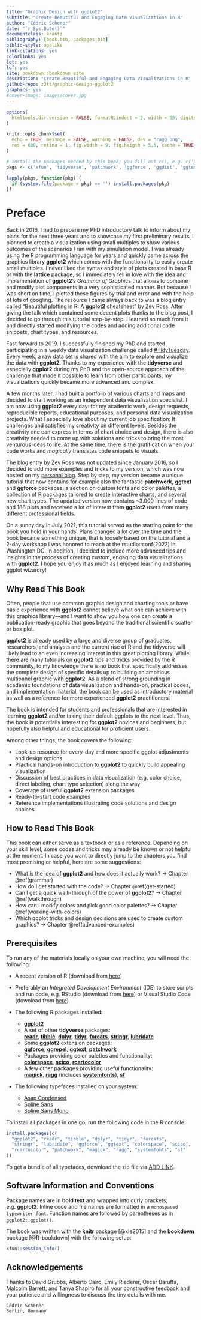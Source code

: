 ```yaml
--- 
title: "Graphic Design with ggplot2"
subtitle: "Create Beautiful and Engaging Data Visualizations in R"
author: "Cédric Scherer"
date: "`r Sys.Date()`"
documentclass: krantz
bibliography: [book.bib, packages.bib]
biblio-style: apalike
link-citations: yes
colorlinks: yes
lot: yes
lof: yes
site: bookdown::bookdown_site
description: "Create Beautiful and Engaging Data Visualizations in R"
github-repo: z3tt/graphic-design-ggplot2
graphics: yes
#cover-image: images/cover.jpg
---
```


```r
options(
  htmltools.dir.version = FALSE, formatR.indent = 2, width = 55, digits = 4
)

knitr::opts_chunk$set(
  echo = TRUE, message = FALSE, warning = FALSE, dev = "ragg_png", 
  res = 600, retina = 1, fig.width = 9, fig.heigth = 5.5, cache = TRUE
)

# install the packages needed by this book; you fill out c(), e.g. c('ggplot2', 'dplyr')
pkgs <- c('xfun', 'tidyverse', 'patchwork', 'ggforce', 'ggdist', 'ggtext', 'ggrepel', 'rcartocolor', 'ragg')

lapply(pkgs, function(pkg) {
  if (system.file(package = pkg) == '') install.packages(pkg)
})
```

# Preface {-}

Back in 2016, I had to prepare my PhD introductory talk to inform about my plans for the next three years and to showcase my first preliminary results. I planned to create a visualization using small multiples to show various outcomes of the scenarios I ran with my simulation model. I was already using the R programming language for years and quickly came across the graphics library **ggplot2** which comes with the functionality to easily create small multiples. I never liked the syntax and style of plots created in base R or with the **lattice** package, so I immediately fell in love with the idea and implementation of **ggplot2**'s *Grammar of Graphics* that allows to combine and modify plot components in a very sophisticated manner. But because I was short on time, I plotted these figures by trial and error and with the help of lots of googling. The resource I came always back to was a blog entry called [“Beautiful plotting in R: A **ggplot2** cheatsheet” by Zev Ross](http://zevross.com/blog/2014/08/04/beautiful-plotting-in-r-a-ggplot2-cheatsheet-3/). After giving the talk which contained some decent plots thanks to the blog post, I decided to go through this tutorial step-by-step. I learned so much from it and directly started modifying the codes and adding additional code snippets, chart types, and resources.

Fast forward to 2019. I successfully finished my PhD and started participating in a weekly data visualization challenge called [#TidyTuesday](https://github.com/rfordatascience/tidytuesday/blob/master/README.md). Every week, a raw data set is shared with the aim to explore and visualize the data with **ggplot2**. Thanks to my experience with the **tidyverse** and especially **ggplot2** during my PhD and the open-source approach of the challenge that made it possible to learn from other participants, my visualizations quickly became more advanced and complex. 

A few months later, I had built a portfolio of various charts and maps and decided to start working as an independent data visualization specialist. I am now using **ggplot2** every day: for my academic work, design requests, reproducible reports, educational purposes, and personal data visualization projects. What I especially love about my current job specification: It challenges and satisfies my creativity on different levels. Besides the creativity one can express in terms of chart choice and design, there is also creativity needed to come up with solutions and tricks to bring the most venturous ideas to life. At the same time, there is the gratification when your code works and *magically* translates code snippets to visuals.

The blog entry by Zev Ross was not updated since January 2016, so I decided to add more examples and tricks to my version, which was now hosted on my [personal blog](https://www.cedricscherer.com/2019/08/05/a-ggplot2-tutorial-for-beautiful-plotting-in-r/). Step by step, my version became a unique tutorial that now contains for example also the fantastic **patchwork**, **ggtext** and **ggforce** packages, a section on custom fonts and color palettes, a collection of R packages tailored to create interactive charts, and several new chart types. The updated version now contains ~3.000 lines of code and 188 plots and received a lot of interest from **ggplot2** users from many different professional fields.

On a sunny day in July 2021, this tutorial served as the starting point for the book you hold in your hands. Plans changed a lot over the time and the book became something unique, that is loosely based on the tutorial and a 2-day workshop I was honored to teach at the rstudio::conf(2022) in Washington DC. In addition, I decided to include more advanced tips and insights in the process of creating custom, engaging data visualizations with **ggplot2**. I hope you enjoy it as much as I enjoyed learning and sharing ggplot wizardry!


## Why Read This Book {-}

Often, people that use common graphic design and charting tools or have basic experience with **ggplot2** cannot believe what one can achieve with this graphics library—and I want to show you how one can create a publication-ready graphic that goes beyond the traditional scientific scatter or box plot.

**ggplot2** is already used by a large and diverse group of graduates, researchers, and analysts and the current rise of R and the tidyverse will likely lead to an even increasing interest in this great plotting library. While there are many tutorials on **ggplot2** tips and tricks provided by the R community, to my knowledge there is no book that specifically addresses the complete design of specific details up to building an ambitious multipanel graphic with **ggplot2**. As a blend of strong grounding in academic foundations of data visualization and hands-on, practical codes, and implementation material, the book can be used as introductory material as well as a reference for more experienced **ggplot2** practitioners. 

The book is intended for students and professionals that are interested in learning **ggplot2** and/or taking their default ggplots to the next level. Thus, the book is potentially interesting for **ggplot2** novices and beginners, but hopefully also helpful and educational for proficient users.

Among other things, the book covers the following:

*	Look-up resource for every-day and more specific ggplot adjustments and design options
*	Practical hands-on introduction to **ggplot2** to quickly build appealing visualization
*	Discussion of best practices in data visualization (e.g. color choice, direct labeling, chart type selection) along the way
*	Coverage of useful **ggplot2** extension packages
*	Ready-to-start code examples
*	Reference implementations illustrating code solutions and design choices


## How to Read This Book {-}

This book can either serve as a textbook or as a reference. Depending on your skill level, some codes and tricks may already be known or not helpful at the moment. In case you want to directly jump to the chapters you find most promising or helpful, here are some suggestions:

* What is the idea of **ggplot2** and how does it actually work? → Chapter \@ref(grammar)
* How do I get started with the code? → Chapter \@ref(get-started)
* Can I get a quick walk-through of the power of **ggplot2**? → Chapter \@ref(walkthrough)
* How can I modify colors and pick good color palettes? → Chapter \@ref(working-with-colors)
* Which ggplot tricks and design decisions are used to create custom graphics? → Chapter \@ref(advanced-examples)

## Prerequisites {-}

To run any of the materials locally on your own machine, you will need the following:

* A recent version of R (download from [here](https://cloud.r-project.org/))

* Preferably an *Integrated Development Environment* (IDE) to store scripts and run code, e.g. RStudio (download from [here](https://posit.co/download/rstudio-desktop/)) or Visual Studio Code (download from [here](https://code.visualstudio.com/download))

* The following R packages installed:
  + [**ggplot2**](https://ggplot2.tidyverse.org/) 
  + A set of other **tidyverse** packages:<br>[**readr**](https://readr.tidyverse.org/), [**tibble**](https://tibble.tidyverse.org/), [**dplyr**](https://dplyr.tidyverse.org/), [**tidyr**](https://tidyr.tidyverse.org/), [**forcats**](https://forcats.tidyverse.org/), [**stringr**](https://stringr.tidyverse.org/), [**lubridate**](https://lubriate.tidyverse.org/)
  + Some **ggplot2** extension packages:<br>[**ggforce**](https://ggforce.data-imaginist.com/), [**ggrepel**](https://ggrepel.slowkow.com/), [**ggtext**](https://wilkelab.org/ggtext/), [**patchwork**](https://patchwork.data-imaginist.com/)
  + Packages providing color palettes and functionality:<br>[**colorspace**](https://colorspace.r-forge.r-project.org/), [**scico**](https://github.com/thomasp85/scico), [**rcartocolor**](https://jakubnowosad.com/rcartocolor/)
  + A few other packages providing useful functionality:<br>[**magick**](https://docs.ropensci.org/magick/), [**ragg**](https://ragg.r-lib.org/) (includes [**systemfonts**](https://systemfonts.r-lib.org/)), [**sf**](https://r-spatial.github.io/sf/)
  
* The following typefaces installed on your system:
    + [Asap Condensed](https://fonts.google.com/specimen/Asap+Condensed)
    + [Spline Sans](https://fonts.google.com/specimen/Spline+Sans)
    + [Spline Sans Mono](https://fonts.google.com/specimen/Spline+Sans+Mono)
  
To install all packages in one go, run the following code in the R console:

```r
install.packages(c(
  "ggplot2", "readr", "tibble", "dplyr", "tidyr", "forcats", 
  "stringr", "lubridate", "ggforce", "ggtext", "colorspace", "scico",
  "rcartocolor", "patchwork", "magick", "ragg", "systemfonts", "sf"
))
```

To get a bundle of all typefaces, download the zip file via [ADD LINK]().

## Software Information and Conventions {-}

Package names are in **bold text** and wrapped into curly brackets, e.g. **ggplot2**. Inline code and file names are formatted in a `monospaced typewriter font`. Function names are followed by parentheses as in `ggplot2::ggplot()`. 

The book was written with the **knitr**\index{knitr} package [@xie2015] and the **bookdown**\index{bookdown} package [@R-bookdown] with the following setup:

```r
xfun::session_info()
```


## Acknowledgements {-}

Thanks to David Grubbs, Alberto Cairo, Emily Riederer, Oscar Baruffa, Malcolm Barrett, and Tanya Shapiro for all your constructive feedback and your patience and willingness to discuss the tiny details with me.  
  

```block2
Cédric Scherer  
Berlin, Germany
```

